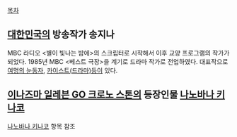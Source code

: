 
[[목차]]


== [[대한민국]]의 방송작가 송지나 ==

MBC 라디오 <별이 빛나는 밤에>의 스크립터로 시작해서 이후 교양 프로그램의 작가가 되었다.
1985년 MBC <베스트 극장>을 계기로 드라마 작가로 전업하였다. 대표작으로 [[여명의 눈동자]], [[카이스트(드라마)]]등이 있다.
== [[이나즈마 일레븐 GO 크로노 스톤]]의 등장인물 [[나노바나 키나코]] ==

[[나노바나 키나코]] 항목 참조
